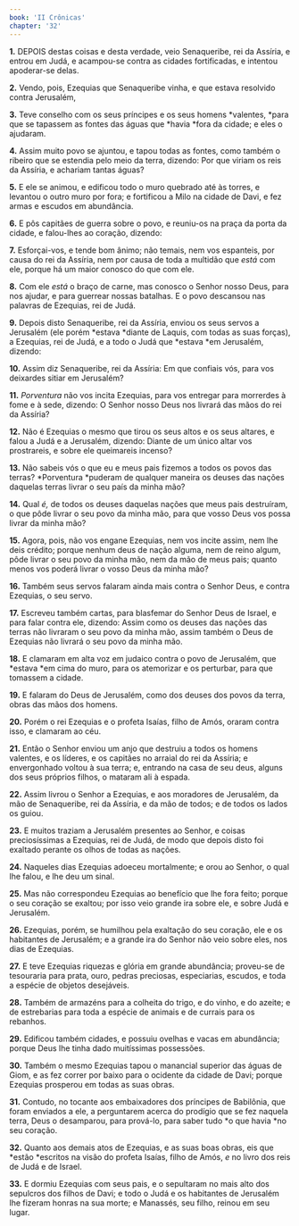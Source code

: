 ```yaml
---
book: 'II Crônicas'
chapter: '32'
---
```


**1.** DEPOIS destas coisas e desta verdade, veio Senaqueribe, rei da Assíria, e entrou em Judá, e acampou-se contra as cidades fortificadas, e intentou apoderar-se delas.

**2.** Vendo, pois, Ezequias que Senaqueribe vinha, e que estava resolvido contra Jerusalém,

**3.** Teve conselho com os seus príncipes e os seus homens *valentes, *para que se tapassem as fontes das águas que *havia *fora da cidade; e eles o ajudaram.

**4.** Assim muito povo se ajuntou, e tapou todas as fontes, como também o ribeiro que se estendia pelo meio da terra, dizendo: Por que viriam os reis da Assíria, e achariam tantas águas?

**5.** E ele se animou, e edificou todo o muro quebrado até às torres, e levantou o outro muro por fora; e fortificou a Milo na cidade de Davi, e fez armas e escudos em abundância.

**6.** E pôs capitães de guerra sobre o povo, e reuniu-os na praça da porta da cidade, e falou-lhes ao coração, dizendo:

**7.** Esforçai-vos, e tende bom ânimo; não temais, nem vos espanteis, por causa do rei da Assíria, nem por causa de toda a multidão que *está* com ele, porque há um maior conosco do que com ele.

**8.** Com ele *está* o braço de carne, mas conosco o Senhor nosso Deus, para nos ajudar, e para guerrear nossas batalhas. E o povo descansou nas palavras de Ezequias, rei de Judá.

**9.** Depois disto Senaqueribe, rei da Assíria, enviou os seus servos a Jerusalém (ele porém *estava *diante de Laquis, com todas as suas forças), a Ezequias, rei de Judá, e a todo o Judá que *estava *em Jerusalém, dizendo:

**10.** Assim diz Senaqueribe, rei da Assíria: Em que confiais vós, para vos deixardes sitiar em Jerusalém?

**11.** *Porventura* não vos incita Ezequias, para vos entregar para morrerdes à fome e à sede, dizendo: O Senhor nosso Deus nos livrará das mãos do rei da Assíria?

**12.** Não é Ezequias o mesmo que tirou os seus altos e os seus altares, e falou a Judá e a Jerusalém, dizendo: Diante de um único altar vos prostrareis, e sobre ele queimareis incenso?

**13.** Não sabeis vós o que eu e meus pais fizemos a todos os povos das terras? *Porventura *puderam de qualquer maneira os deuses das nações daquelas terras livrar o seu país da minha mão?

**14.** Qual *é,* de todos os deuses daquelas nações que meus pais destruíram, o que pôde livrar o seu povo da minha mão, para que vosso Deus vos possa livrar da minha mão?

**15.** Agora, pois, não vos engane Ezequias, nem vos incite assim, nem lhe deis crédito; porque nenhum deus de nação alguma, nem de reino algum, pôde livrar o seu povo da minha mão, nem da mão de meus pais; quanto menos vos poderá livrar o vosso Deus da minha mão?

**16.** Também seus servos falaram ainda mais contra o Senhor Deus, e contra Ezequias, o seu servo.

**17.** Escreveu também cartas, para blasfemar do Senhor Deus de Israel, e para falar contra ele, dizendo: Assim como os deuses das nações das terras não livraram o seu povo da minha mão, assim também o Deus de Ezequias não livrará o seu povo da minha mão.

**18.** E clamaram em alta voz em judaico contra o povo de Jerusalém, que *estava *em cima do muro, para os atemorizar e os perturbar, para que tomassem a cidade.

**19.** E falaram do Deus de Jerusalém, como dos deuses dos povos da terra, obras das mãos dos homens.

**20.** Porém o rei Ezequias e o profeta Isaías, filho de Amós, oraram contra isso, e clamaram ao céu.

**21.** Então o Senhor enviou um anjo que destruiu a todos os homens valentes, e os líderes, e os capitães no arraial do rei da Assíria; e envergonhado voltou à sua terra; e, entrando na casa de seu deus, alguns dos seus próprios filhos, o mataram ali à espada.

**22.** Assim livrou o Senhor a Ezequias, e aos moradores de Jerusalém, da mão de Senaqueribe, rei da Assíria, e da mão de todos; e de todos os lados os guiou.

**23.** E muitos traziam a Jerusalém presentes ao Senhor, e coisas preciosíssimas a Ezequias, rei de Judá, de modo que depois disto foi exaltado perante os olhos de todas as nações.

**24.** Naqueles dias Ezequias adoeceu mortalmente; e orou ao Senhor, o qual lhe falou, e lhe deu um sinal.

**25.** Mas não correspondeu Ezequias ao benefício que lhe fora feito; porque o seu coração se exaltou; por isso veio grande ira sobre ele, e sobre Judá e Jerusalém.

**26.** Ezequias, porém, se humilhou pela exaltação do seu coração, ele e os habitantes de Jerusalém; e a grande ira do Senhor não veio sobre eles, nos dias de Ezequias.

**27.** E teve Ezequias riquezas e glória em grande abundância; proveu-se de tesouraria para prata, ouro, pedras preciosas, especiarias, escudos, e toda a espécie de objetos desejáveis.

**28.** Também de armazéns para a colheita do trigo, e do vinho, e do azeite; e de estrebarias para toda a espécie de animais e de currais para os rebanhos.

**29.** Edificou também cidades, e possuiu ovelhas e vacas em abundância; porque Deus lhe tinha dado muitíssimas possessões.

**30.** Também o mesmo Ezequias tapou o manancial superior das águas de Giom, e as fez correr por baixo para o ocidente da cidade de Davi; porque Ezequias prosperou em todas as suas obras.

**31.** Contudo, no tocante aos embaixadores dos príncipes de Babilônia, que foram enviados a ele, a perguntarem acerca do prodígio que se fez naquela terra, Deus o desamparou, para prová-lo, para saber tudo *o que havia *no seu coração.

**32.** Quanto aos demais atos de Ezequias, e as suas boas obras, eis que *estão *escritos na visão do profeta Isaías, filho de Amós, *e* no livro dos reis de Judá e de Israel.

**33.** E dormiu Ezequias com seus pais, e o sepultaram no mais alto dos sepulcros dos filhos de Davi; e todo o Judá e os habitantes de Jerusalém lhe fizeram honras na sua morte; e Manassés, seu filho, reinou em seu lugar.